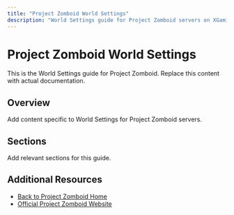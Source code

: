 ```yaml
---
title: "Project Zomboid World Settings"
description: "World Settings guide for Project Zomboid servers on XGamingServer"
---
```


# Project Zomboid World Settings

This is the World Settings guide for Project Zomboid. Replace this content with actual documentation.

## Overview

Add content specific to World Settings for Project Zomboid servers.

## Sections

Add relevant sections for this guide.

## Additional Resources

- [Back to Project Zomboid Home](./index)
- [Official Project Zomboid Website](https://example.com)
